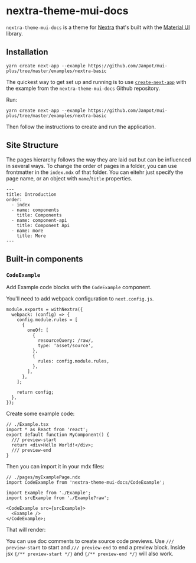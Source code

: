 # nextra-theme-mui-docs

`nextra-theme-mui-docs` is a theme for [Nextra](https://nextra.vercel.app/) that's built with the [Material UI](https://next.material-ui.com/) library.

## Installation

```
yarn create next-app --example https://github.com/Janpot/mui-plus/tree/master/examples/nextra-basic
```

The quickest way to get set up and running is to use [`create-next-app`](http://npmjs.com/package/create-next-app) with the example from the `nextra-theme-mui-docs` Github repository.

Run:

```
yarn create next-app --example https://github.com/Janpot/mui-plus/tree/master/examples/nextra-basic
```

Then follow the instructions to create and run the application.

## Site Structure

The pages hierarchy follows the way they are laid out but can be influenced in several ways. To change the order of pages in a folder, you can use frontmatter in the `index.mdx` of that folder. You can eitehr just specify the page name, or an object with `name`/`title` properties.

```mdx
---
title: Introduction
order:
  - index
  - name: components
    title: Components
  - name: component-api
    title: Component Api
  - name: more
    title: More
---
```

## Built-in components

### `CodeExample`

Add Example code blocks with the `CodeExample` component.

You'll need to add webpack configuration to `next.config.js`.

```tsx
module.exports = withNextra({
  webpack: (config) => {
    config.module.rules = [
      {
        oneOf: [
          {
            resourceQuery: /raw/,
            type: 'asset/source',
          },
          {
            rules: config.module.rules,
          },
        ],
      },
    ];

    return config;
  },
});
```

Create some example code:

```tsx
// ./Example.tsx
import * as React from 'react';
export default function MyComponent() {
  /// preview-start
  return <div>Hello World!</div>;
  /// preview-end
}
```

Then you can import it in your mdx files:

```tsx
// ./pages/myExamplePage.ndx
import CodeExample from 'nextra-theme-mui-docs/CodeExample';

import Example from './Example';
import srcExample from './Example?raw';

<CodeExample src={srcExample}>
  <Example />
</CodeExample>;
```

That will render:



<CodeExample src={srcExample}>
  <Example />
</CodeExample>

You can use doc comments to create source code previews. Use `/// preview-start` to start and `/// preview-end` to end a preview block. Inside jsx `{/** preview-start */}` and `{/** preview-end */}` will also work.
